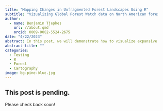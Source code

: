 ```yaml
---
title: "Mapping Changes in Unfragmented Forest Landscapes Using R"
subtitle: "Vizualizing Global Forest Watch data on North American forests."
author:
  - name: Benjamin Tjepkes  
    url: //about.qmd
    orcid: 0009-0002-5524-2675
date: "4/22/2023"
abstract: In this post, we will demonstrate how to visualize expansive amounts of geographic data using R. We will use an example that involves mapping data from Global Forest Watch, which focuses on North America's landscapes that have intact forests large enough to preserve all native biodiversity.
abstract-title: ""
categories:
  - Testing
  - R
  - Forest
  - Cartography
image: bg-pine-blue.jpg
---
```


## This post is pending.

Please check back soon!